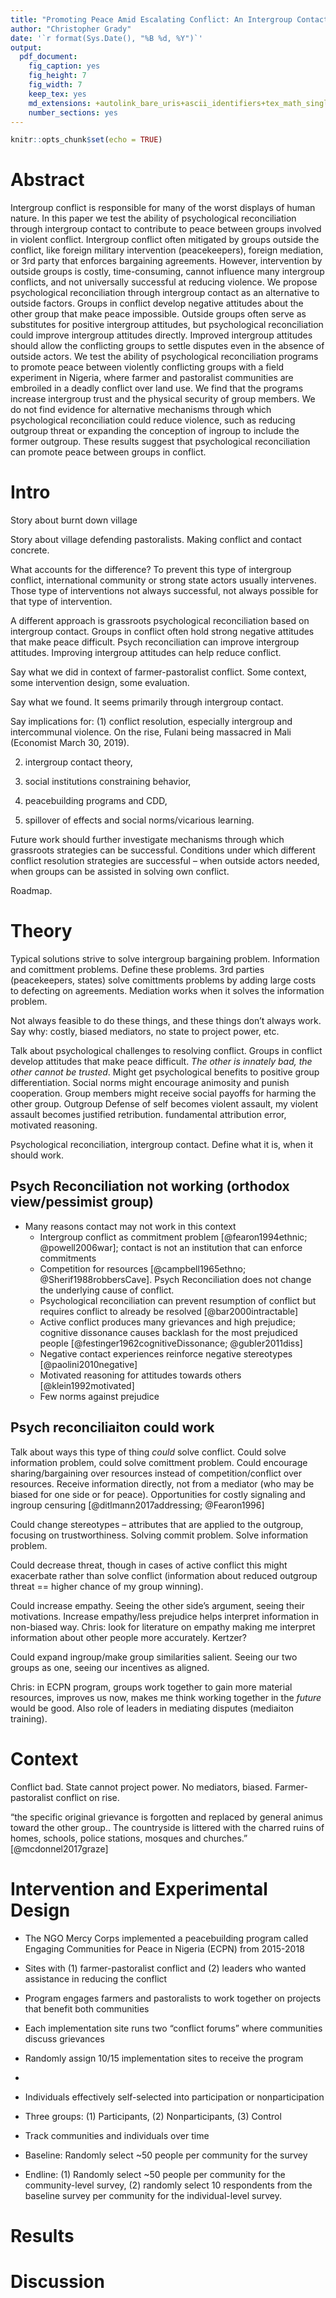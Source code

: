 ```yaml
---
title: "Promoting Peace Amid Escalating Conflict: An Intergroup Contact Field Experiment in Nigeria - Overall Outline"
author: "Christopher Grady"
date: '`r format(Sys.Date(), "%B %d, %Y")`'
output:
  pdf_document:
    fig_caption: yes
    fig_height: 7
    fig_width: 7
    keep_tex: yes
    md_extensions: +autolink_bare_uris+ascii_identifiers+tex_math_single_backslash
    number_sections: yes
---
```


```r
knitr::opts_chunk$set(echo = TRUE)
```

# Abstract

Intergroup conflict is responsible for many of the worst displays of human nature.  In this paper we test the ability of psychological reconciliation through intergroup contact to contribute to peace between groups involved in violent conflict.  Intergroup conflict often mitigated by groups outside the conflict, like foreign military intervention (peacekeepers), foreign mediation, or 3rd party that enforces bargaining agreements.  However, intervention by outside groups is costly, time-consuming, cannot influence many intergroup conflicts, and not universally successful at reducing violence.  We propose psychological reconciliation through intergroup contact as an alternative to outside factors.  Groups in conflict develop negative attitudes about the other group that make peace impossible.  Outside groups often serve as substitutes for positive intergroup attitudes, but psychological reconciliation could improve intergroup attitudes directly.  Improved intergroup attitudes should allow the conflicting groups to settle disputes even in the absence of outside actors.  We test the ability of psychological reconciliation programs to promote peace between violently conflicting groups with a field experiment in Nigeria, where farmer and pastoralist communities are embroiled in a deadly conflict over land use.  We find that the programs increase intergroup trust and the physical security of group members.  We do not find evidence for alternative mechanisms through which psychological reconciliation could reduce violence, such as reducing outgroup threat or expanding the conception of ingroup to include the former outgroup.  These results suggest that psychological reconciliation can promote peace between groups in conflict.


# Intro

<!--Start concrete with a story so people really understand.  Then zoom out for generalizing/abstraction about conflict and a theory we have about it, then zoom in again on the particular conflict in Nigeria and then zoom out again with what we can learn from it. -->

Story about burnt down village

Story about village defending pastoralists.  Making conflict and contact concrete.

What accounts for the difference?  To prevent this type of intergroup conflict, international community or strong state actors usually intervenes.  Those type of interventions not always successful, not always possible for that type of intervention.

A different approach is grassroots psychological reconciliation based on intergroup contact.  Groups in conflict often hold strong negative attitudes that make peace difficult.  Psych reconciliation can improve intergroup attitudes.  Improving intergroup attitudes can help reduce conflict.

Say what we did in context of farmer-pastoralist conflict.  Some context, some intervention design, some evaluation.

Say what we found.  It seems primarily through intergroup contact.  

Say implications for: (1) conflict resolution, especially intergroup and intercommunal violence.  On the rise, Fulani being massacred in Mali (Economist March 30, 2019).

(2) intergroup contact theory, 

(3) social institutions constraining behavior, 

(4) peacebuilding programs and CDD, 

(5) spillover of effects and social norms/vicarious learning.

Future work should further investigate mechanisms through which grassroots strategies can be successful.  Conditions under which different conflict resolution strategies are successful -- when outside actors needed, when groups can be assisted in solving own conflict.

Roadmap.

# Theory

Typical solutions strive to solve intergroup bargaining problem.  Information and comittment problems.  Define these problems.  3rd parties (peacekeepers, states) solve comittments problems by adding large costs to defecting on agreements.  Mediation works when it solves the information problem.

Not always feasible to do these things, and these things don't always work.  Say why: costly, biased mediators, no state to project power, etc.

Talk about psychological challenges to resolving conflict.  Groups in conflict develop attitudes that make peace difficult.  _The other is innately bad, the other cannot be trusted_.  Might get psychological benefits to positive group differentiation.  Social norms might encourage animosity and punish cooperation. Group members might receive social payoffs for harming the other group.  Outgroup Defense of self becomes violent assault, my violent assault becomes justified retribution. fundamental attribution error, motivated reasoning.

Psychological reconciliation, intergroup contact.  Define what it is, when it should work.

## Psych Reconciliation not working (orthodox view/pessimist group)

- Many reasons contact may not work in this context
    - Intergroup conflict as commitment problem [@fearon1994ethnic; @powell2006war]; contact is not an institution that can enforce commitments
    - Competition for resources [@campbell1965ethno; @Sherif1988robbersCave].  Psych Reconciliation does not change the underlying cause of conflict.
    - Psychological reconciliation can prevent resumption of conflict but requires conflict to already be resolved  [@bar2000intractable]
\pause
\bigskip
    - Active conflict produces many grievances and high prejudice; cognitive dissonance causes backlash for the most prejudiced people [@festinger1962cognitiveDissonance; @gubler2011diss]
    - Negative contact experiences reinforce negative stereotypes [@paolini2010negative]
    - Motivated reasoning for attitudes towards others [@klein1992motivated]
    - Few norms against prejudice <!--Extent that contact activates "norms against prejudice", no good here. -->

## Psych reconciliaiton could work

Talk about ways this type of thing _could_ solve conflict.  Could solve information problem, could solve comittment problem.  Could encourage sharing/bargaining over resources instead of competition/conflict over resources.  Receive information directly, not from a mediator (who may be biased for one side or for peace).  Opportunities for costly signaling and ingroup censuring [@ditlmann2017addressing; @Fearon1996]

Could change stereotypes -- attributes that are applied to the outgroup, focusing on trustworthiness. Solving commit problem. Solve information problem.

Could decrease threat, though in cases of active conflict this might exacerbate rather than solve conflict (information about reduced outgroup threat == higher chance of my group winning).

Could increase empathy.  Seeing the other side's argument, seeing their motivations. Increase empathy/less prejudice helps interpret information in non-biased way. Chris: look for literature on empathy making me interpret information about other people more accurately.  Kertzer?

Could expand ingroup/make group similarities salient.  Seeing our two groups as one, seeing our incentives as aligned.

Chris: in ECPN program, groups work together to gain more material resources, improves us now, makes me think working together in the _future_ would be good.  Also role of leaders in mediating disputes (mediaiton training).

# Context

Conflict bad.  State cannot project power.  No mediators, biased.  Farmer-pastoralist conflict on rise.

"the specific original grievance is forgotten and replaced by general animus toward the other group..  The countryside is littered with the charred ruins of homes, schools, police stations, mosques and churches." [@mcdonnel2017graze]

# Intervention and Experimental Design

- The NGO Mercy Corps implemented a peacebuilding program called Engaging Communities for Peace in Nigeria (ECPN) from 2015-2018
- Sites with (1) farmer-pastoralist conflict and (2) leaders who wanted assistance in reducing the conflict 
- Program engages farmers and pastoralists to work together on projects that benefit both communities
- Each implementation site runs two "conflict forums" where communities discuss grievances


- Randomly assign 10/15 implementation sites to receive the program
- \sout{Randomly assign 50 individuals in each community to participate or not participate in project committees}
- Individuals effectively self-selected into participation or nonparticipation
- Three groups: (1) Participants, (2) Nonparticipants, (3) Control

- Track communities and individuals over time
- Baseline: Randomly select ~50 people per community for the survey
- Endline: (1) Randomly select ~50 people per community for the community-level survey, (2) randomly select 10 respondents from the baseline survey per community for the individual-level survey.

# Results


# Discussion

